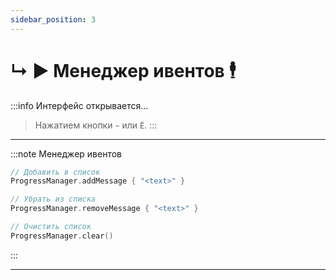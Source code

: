```yaml
---
sidebar_position: 3
---
```


# ↳ ▶ Менеджер ивентов 🕴️

:::info Интерфейс открывается...
> Нажатием кнопки `~` или `Ё`.
:::

---

:::note Менеджер ивентов
```kts
// Добавить в список
ProgressManager.addMessage { "<text>" }

// Убрать из списка
ProgressManager.removeMessage { "<text>" }

// Очистить список
ProgressManager.clear()
```
:::

---

